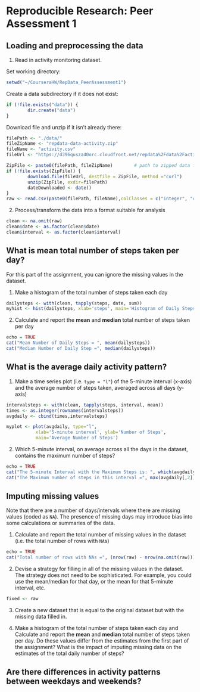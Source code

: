 # Reproducible Research: Peer Assessment 1

## Loading and preprocessing the data

1. Read in activity monitoring dataset.

Set working directory:
``` r
setwd("~/CourseraHW/RepData_PeerAssessment1")
```
Create a data subdirectory if it does not exist:
``` r
if (!file.exists("data")) {
        dir.create("data")
}
```
Download file and unzip if it isn't already there:
``` r
filePath <- "./data/"
fileZipName <- "repdata-data-activity.zip"
fileName <- "activity.csv"
fileUrl <- "https://d396qusza40orc.cloudfront.net/repdata%2Fdata%2Factivity.zip"

ZipFile <- paste0(filePath, fileZipName)        # path to zipped data file
if (!file.exists(ZipFile)) {
        download.file(fileUrl, destfile = ZipFile, method ="curl")
        unzip(ZipFile, exdir=filePath)
        dateDownloaded <- date()
}
raw <- read.csv(paste0(filePath, fileName),colClasses = c("integer", "character", "integer"))
```

2. Process/transform the data into a format suitable for analysis
``` r
clean <- na.omit(raw)
clean$date <- as.factor(clean$date)
clean$interval <- as.factor(clean$interval)
```

## What is mean total number of steps taken per day?

For this part of the assignment, you can ignore the missing values in the dataset.

1. Make a histogram of the total number of steps taken each day
```r
dailysteps <- with(clean, tapply(steps, date, sum))
myhist <- hist(dailysteps, xlab='steps', main='Histogram of Daily Steps')
```

2. Calculate and report the **mean** and **median** total number of steps taken per day
```r
echo = TRUE
cat("Mean Number of Daily Steps = ", mean(dailysteps))
cat("Median Number of Daily Step =", median(dailysteps))
```

## What is the average daily activity pattern?
1. Make a time series plot (i.e. `type = "l"`) of the 5-minute interval (x-axis) and the average number of steps taken, averaged across all days (y-axis)
```r
intervalsteps <- with(clean, tapply(steps, interval, mean))
times <- as.integer(rownames(intervalsteps))
avgdaily <- cbind(times,intervalsteps)

myplot <- plot(avgdaily, type="l", 
           xlab='5-minute interval', ylab='Number of Steps',
           main='Average Number of Steps')
```

2. Which 5-minute interval, on average across all the days in the dataset, contains the maximum number of steps?
```r
echo = TRUE
cat("The 5-minute Interval with the Maximum Steps is: ", which(avgdaily[,2]==max(avgdaily[,2])))
cat("The Maximum number of steps in this interval =", max(avgdaily[,2]))
```

## Imputing missing values
Note that there are a number of days/intervals where there are missing
values (coded as `NA`). The presence of missing days may introduce
bias into some calculations or summaries of the data.

1. Calculate and report the total number of missing values in the dataset (i.e. the total number of rows with `NA`s)
```r
echo = TRUE
cat("Total number of rows with NAs =", (nrow(raw) - nrow(na.omit(raw))))
```

2. Devise a strategy for filling in all of the missing values in the dataset. The strategy does not need to be sophisticated. For example, you could use the mean/median for that day, or the mean for that 5-minute interval, etc.
```r
fixed <- raw

```


3. Create a new dataset that is equal to the original dataset but with the missing data filled in.

4. Make a histogram of the total number of steps taken each day and Calculate and report the **mean** and **median** total number of steps taken per day. Do these values differ from the estimates from the first part of the assignment? What is the impact of imputing missing data on the estimates of the total daily number of steps?


## Are there differences in activity patterns between weekdays and weekends?
